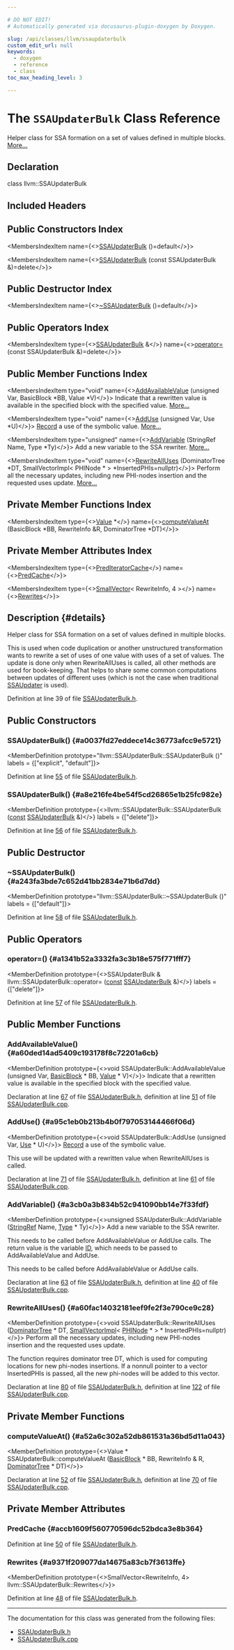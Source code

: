 ```yaml
---

# DO NOT EDIT!
# Automatically generated via docusaurus-plugin-doxygen by Doxygen.

slug: /api/classes/llvm/ssaupdaterbulk
custom_edit_url: null
keywords:
  - doxygen
  - reference
  - class
toc_max_heading_level: 3

---
```





# The `SSAUpdaterBulk` Class Reference

<DoxygenPage pluginConfig={pluginConfig}>

Helper class for SSA formation on a set of values defined in multiple blocks. <a href="#details">More...</a>

## Declaration

<CodeBlock>class llvm::SSAUpdaterBulk</CodeBlock>

## Included Headers

<IncludesList>
<IncludesListItem
  filePath="llvm/Transforms/Utils/SSAUpdaterBulk.h"
  permalink="/docs/api/files/include/include/llvm/include/llvm/transforms/include/llvm/transforms/utils/ssaupdaterbulk-h"
  isLocal="true" />
</IncludesList>

## Public Constructors Index

<MembersIndex>

<MembersIndexItem
  name={<><a href="#a0037fd27eddece14c36773afcc9e5721">SSAUpdaterBulk</a> ()=default</>}>
</MembersIndexItem>

<MembersIndexItem
  name={<><a href="#a8e216fe4be54f5cd26865e1b25fc982e">SSAUpdaterBulk</a> (const SSAUpdaterBulk &amp;)=delete</>}>
</MembersIndexItem>

</MembersIndex>

## Public Destructor Index

<MembersIndex>

<MembersIndexItem
  name={<><a href="#a243fa3bde7c652d41bb2834e71b6d7dd">~SSAUpdaterBulk</a> ()=default</>}>
</MembersIndexItem>

</MembersIndex>

## Public Operators Index

<MembersIndex>

<MembersIndexItem
  type={<><a href="/docs/api/classes/llvm/ssaupdaterbulk">SSAUpdaterBulk</a> &amp;</>}
  name={<><a href="#a1341b52a3332fa3c3b18e575f771fff7">operator=</a> (const SSAUpdaterBulk &amp;)=delete</>}>
</MembersIndexItem>

</MembersIndex>

## Public Member Functions Index

<MembersIndex>

<MembersIndexItem
  type="void"
  name={<><a href="#a60ded14ad5409c193178f8c72201a6cb">AddAvailableValue</a> (unsigned Var, BasicBlock &#42;BB, Value &#42;V)</>}>
Indicate that a rewritten value is available in the specified block with the specified value. <a href="#a60ded14ad5409c193178f8c72201a6cb">More...</a>
</MembersIndexItem>

<MembersIndexItem
  type="void"
  name={<><a href="#a95c1eb0b213b4b0f797053144466f06d">AddUse</a> (unsigned Var, Use &#42;U)</>}>
<a href="/docs/api/classes/llvm/record">Record</a> a use of the symbolic value. <a href="#a95c1eb0b213b4b0f797053144466f06d">More...</a>
</MembersIndexItem>

<MembersIndexItem
  type="unsigned"
  name={<><a href="#a3cb0a3b834b52c941090bb14e7f33fdf">AddVariable</a> (StringRef Name, Type &#42;Ty)</>}>
Add a new variable to the SSA rewriter. <a href="#a3cb0a3b834b52c941090bb14e7f33fdf">More...</a>
</MembersIndexItem>

<MembersIndexItem
  type="void"
  name={<><a href="#a60fac14032181eef9fe2f3e790ce9c28">RewriteAllUses</a> (DominatorTree &#42;DT, SmallVectorImpl&lt; PHINode &#42; &gt; &#42;InsertedPHIs=nullptr)</>}>
Perform all the necessary updates, including new PHI-nodes insertion and the requested uses update. <a href="#a60fac14032181eef9fe2f3e790ce9c28">More...</a>
</MembersIndexItem>

</MembersIndex>

## Private Member Functions Index

<MembersIndex>

<MembersIndexItem
  type={<><a href="/docs/api/classes/llvm/value">Value</a> &#42;</>}
  name={<><a href="#a52a6c302a52db861531a36bd5d11a043">computeValueAt</a> (BasicBlock &#42;BB, RewriteInfo &amp;R, DominatorTree &#42;DT)</>}>
</MembersIndexItem>

</MembersIndex>

## Private Member Attributes Index

<MembersIndex>

<MembersIndexItem
  type={<><a href="/docs/api/classes/llvm/prediteratorcache">PredIteratorCache</a></>}
  name={<><a href="#accb1609f560770596dc52bdca3e8b364">PredCache</a></>}>
</MembersIndexItem>

<MembersIndexItem
  type={<><a href="/docs/api/classes/llvm/smallvector">SmallVector</a>&lt; RewriteInfo, 4 &gt;</>}
  name={<><a href="#a9371f209077da14675a83cb7f3613ffe">Rewrites</a></>}>
</MembersIndexItem>

</MembersIndex>

## Description {#details}

Helper class for SSA formation on a set of values defined in multiple blocks.

This is used when code duplication or another unstructured transformation wants to rewrite a set of uses of one value with uses of a set of values. The update is done only when RewriteAllUses is called, all other methods are used for book-keeping. That helps to share some common computations between updates of different uses (which is not the case when traditional <a href="/docs/api/classes/llvm/ssaupdater">SSAUpdater</a> is used).

Definition at line 39 of file <a href="/docs/api/files/include/include/llvm/include/llvm/transforms/include/llvm/transforms/utils/ssaupdaterbulk-h">SSAUpdaterBulk.h</a>.

<SectionDefinition>

## Public Constructors

### SSAUpdaterBulk() {#a0037fd27eddece14c36773afcc9e5721}

<MemberDefinition
  prototype="llvm::SSAUpdaterBulk::SSAUpdaterBulk ()"
  labels = {["explicit", "default"]}>

Definition at line <a href="/docs/api/files/include/include/llvm/include/llvm/transforms/include/llvm/transforms/utils/ssaupdaterbulk-h/#l00055">55</a> of file <a href="/docs/api/files/include/include/llvm/include/llvm/transforms/include/llvm/transforms/utils/ssaupdaterbulk-h">SSAUpdaterBulk.h</a>.
</MemberDefinition>

### SSAUpdaterBulk() {#a8e216fe4be54f5cd26865e1b25fc982e}

<MemberDefinition
  prototype={<>llvm::SSAUpdaterBulk::SSAUpdaterBulk (<a href="/docs/api/files/lib/lib/target/lib/target/aarch64/aarch64promoteconstant-cpp/#a90f8350fecae261c25be85d38b451bff">const</a> <a href="/docs/api/classes/llvm/ssaupdaterbulk">SSAUpdaterBulk</a> &amp;)</>}
  labels = {["delete"]}>

Definition at line <a href="/docs/api/files/include/include/llvm/include/llvm/transforms/include/llvm/transforms/utils/ssaupdaterbulk-h/#l00056">56</a> of file <a href="/docs/api/files/include/include/llvm/include/llvm/transforms/include/llvm/transforms/utils/ssaupdaterbulk-h">SSAUpdaterBulk.h</a>.
</MemberDefinition>

</SectionDefinition>

<SectionDefinition>

## Public Destructor

### ~SSAUpdaterBulk() {#a243fa3bde7c652d41bb2834e71b6d7dd}

<MemberDefinition
  prototype="llvm::SSAUpdaterBulk::~SSAUpdaterBulk ()"
  labels = {["default"]}>

Definition at line <a href="/docs/api/files/include/include/llvm/include/llvm/transforms/include/llvm/transforms/utils/ssaupdaterbulk-h/#l00058">58</a> of file <a href="/docs/api/files/include/include/llvm/include/llvm/transforms/include/llvm/transforms/utils/ssaupdaterbulk-h">SSAUpdaterBulk.h</a>.
</MemberDefinition>

</SectionDefinition>

<SectionDefinition>

## Public Operators

### operator=() {#a1341b52a3332fa3c3b18e575f771fff7}

<MemberDefinition
  prototype={<>SSAUpdaterBulk &amp; llvm::SSAUpdaterBulk::operator= (<a href="/docs/api/files/lib/lib/target/lib/target/aarch64/aarch64promoteconstant-cpp/#a90f8350fecae261c25be85d38b451bff">const</a> <a href="/docs/api/classes/llvm/ssaupdaterbulk">SSAUpdaterBulk</a> &amp;)</>}
  labels = {["delete"]}>

Definition at line <a href="/docs/api/files/include/include/llvm/include/llvm/transforms/include/llvm/transforms/utils/ssaupdaterbulk-h/#l00057">57</a> of file <a href="/docs/api/files/include/include/llvm/include/llvm/transforms/include/llvm/transforms/utils/ssaupdaterbulk-h">SSAUpdaterBulk.h</a>.
</MemberDefinition>

</SectionDefinition>

<SectionDefinition>

## Public Member Functions

### AddAvailableValue() {#a60ded14ad5409c193178f8c72201a6cb}

<MemberDefinition
  prototype={<>void SSAUpdaterBulk::AddAvailableValue (unsigned Var, <a href="/docs/api/classes/llvm/basicblock">BasicBlock</a> &#42; BB, <a href="/docs/api/classes/llvm/value">Value</a> &#42; V)</>}>
Indicate that a rewritten value is available in the specified block with the specified value.

Declaration at line <a href="/docs/api/files/include/include/llvm/include/llvm/transforms/include/llvm/transforms/utils/ssaupdaterbulk-h/#l00067">67</a> of file <a href="/docs/api/files/include/include/llvm/include/llvm/transforms/include/llvm/transforms/utils/ssaupdaterbulk-h">SSAUpdaterBulk.h</a>, definition at line <a href="/docs/api/files/lib/lib/transforms/lib/transforms/utils/ssaupdaterbulk-cpp/#l00051">51</a> of file <a href="/docs/api/files/lib/lib/transforms/lib/transforms/utils/ssaupdaterbulk-cpp">SSAUpdaterBulk.cpp</a>.
</MemberDefinition>

### AddUse() {#a95c1eb0b213b4b0f797053144466f06d}

<MemberDefinition
  prototype={<>void SSAUpdaterBulk::AddUse (unsigned Var, <a href="/docs/api/classes/llvm/use">Use</a> &#42; U)</>}>
<a href="/docs/api/classes/llvm/record">Record</a> a use of the symbolic value.

This use will be updated with a rewritten value when RewriteAllUses is called.

Declaration at line <a href="/docs/api/files/include/include/llvm/include/llvm/transforms/include/llvm/transforms/utils/ssaupdaterbulk-h/#l00071">71</a> of file <a href="/docs/api/files/include/include/llvm/include/llvm/transforms/include/llvm/transforms/utils/ssaupdaterbulk-h">SSAUpdaterBulk.h</a>, definition at line <a href="/docs/api/files/lib/lib/transforms/lib/transforms/utils/ssaupdaterbulk-cpp/#l00061">61</a> of file <a href="/docs/api/files/lib/lib/transforms/lib/transforms/utils/ssaupdaterbulk-cpp">SSAUpdaterBulk.cpp</a>.
</MemberDefinition>

### AddVariable() {#a3cb0a3b834b52c941090bb14e7f33fdf}

<MemberDefinition
  prototype={<>unsigned SSAUpdaterBulk::AddVariable (<a href="/docs/api/classes/llvm/stringref">StringRef</a> Name, <a href="/docs/api/classes/llvm/type">Type</a> &#42; Ty)</>}>
Add a new variable to the SSA rewriter.

This needs to be called before AddAvailableValue or AddUse calls. The return value is the variable <a href="/docs/api/namespaces/llvm/callingconv/#abdf8cf606905c10634e831390981b0ed">ID</a>, which needs to be passed to AddAvailableValue and AddUse.

This needs to be called before AddAvailableValue or AddUse calls.

Declaration at line <a href="/docs/api/files/include/include/llvm/include/llvm/transforms/include/llvm/transforms/utils/ssaupdaterbulk-h/#l00063">63</a> of file <a href="/docs/api/files/include/include/llvm/include/llvm/transforms/include/llvm/transforms/utils/ssaupdaterbulk-h">SSAUpdaterBulk.h</a>, definition at line <a href="/docs/api/files/lib/lib/transforms/lib/transforms/utils/ssaupdaterbulk-cpp/#l00040">40</a> of file <a href="/docs/api/files/lib/lib/transforms/lib/transforms/utils/ssaupdaterbulk-cpp">SSAUpdaterBulk.cpp</a>.
</MemberDefinition>

### RewriteAllUses() {#a60fac14032181eef9fe2f3e790ce9c28}

<MemberDefinition
  prototype={<>void SSAUpdaterBulk::RewriteAllUses (<a href="/docs/api/classes/llvm/dominatortree">DominatorTree</a> &#42; DT, <a href="/docs/api/classes/llvm/smallvectorimpl">SmallVectorImpl</a>&lt; <a href="/docs/api/classes/llvm/phinode">PHINode</a> &#42; &gt; &#42; InsertedPHIs=nullptr)</>}>
Perform all the necessary updates, including new PHI-nodes insertion and the requested uses update.

The function requires dominator tree DT, which is used for computing locations for new phi-nodes insertions. If a nonnull pointer to a vector InsertedPHIs is passed, all the new phi-nodes will be added to this vector.

Declaration at line <a href="/docs/api/files/include/include/llvm/include/llvm/transforms/include/llvm/transforms/utils/ssaupdaterbulk-h/#l00080">80</a> of file <a href="/docs/api/files/include/include/llvm/include/llvm/transforms/include/llvm/transforms/utils/ssaupdaterbulk-h">SSAUpdaterBulk.h</a>, definition at line <a href="/docs/api/files/lib/lib/transforms/lib/transforms/utils/ssaupdaterbulk-cpp/#l00122">122</a> of file <a href="/docs/api/files/lib/lib/transforms/lib/transforms/utils/ssaupdaterbulk-cpp">SSAUpdaterBulk.cpp</a>.
</MemberDefinition>

</SectionDefinition>

<SectionDefinition>

## Private Member Functions

### computeValueAt() {#a52a6c302a52db861531a36bd5d11a043}

<MemberDefinition
  prototype={<>Value &#42; SSAUpdaterBulk::computeValueAt (<a href="/docs/api/classes/llvm/basicblock">BasicBlock</a> &#42; BB, RewriteInfo &amp; R, <a href="/docs/api/classes/llvm/dominatortree">DominatorTree</a> &#42; DT)</>}>

Declaration at line <a href="/docs/api/files/include/include/llvm/include/llvm/transforms/include/llvm/transforms/utils/ssaupdaterbulk-h/#l00052">52</a> of file <a href="/docs/api/files/include/include/llvm/include/llvm/transforms/include/llvm/transforms/utils/ssaupdaterbulk-h">SSAUpdaterBulk.h</a>, definition at line <a href="/docs/api/files/lib/lib/transforms/lib/transforms/utils/ssaupdaterbulk-cpp/#l00070">70</a> of file <a href="/docs/api/files/lib/lib/transforms/lib/transforms/utils/ssaupdaterbulk-cpp">SSAUpdaterBulk.cpp</a>.
</MemberDefinition>

</SectionDefinition>

<SectionDefinition>

## Private Member Attributes

### PredCache {#accb1609f560770596dc52bdca3e8b364}

<MemberDefinition
  prototype="PredIteratorCache llvm::SSAUpdaterBulk::PredCache">

Definition at line <a href="/docs/api/files/include/include/llvm/include/llvm/transforms/include/llvm/transforms/utils/ssaupdaterbulk-h/#l00050">50</a> of file <a href="/docs/api/files/include/include/llvm/include/llvm/transforms/include/llvm/transforms/utils/ssaupdaterbulk-h">SSAUpdaterBulk.h</a>.
</MemberDefinition>

### Rewrites {#a9371f209077da14675a83cb7f3613ffe}

<MemberDefinition
  prototype={<>SmallVector&lt;RewriteInfo, 4&gt; llvm::SSAUpdaterBulk::Rewrites</>}>

Definition at line <a href="/docs/api/files/include/include/llvm/include/llvm/transforms/include/llvm/transforms/utils/ssaupdaterbulk-h/#l00048">48</a> of file <a href="/docs/api/files/include/include/llvm/include/llvm/transforms/include/llvm/transforms/utils/ssaupdaterbulk-h">SSAUpdaterBulk.h</a>.
</MemberDefinition>

</SectionDefinition>

<hr/>

The documentation for this class was generated from the following files:

<ul>
<li><a href="/docs/api/files/include/include/llvm/include/llvm/transforms/include/llvm/transforms/utils/ssaupdaterbulk-h">SSAUpdaterBulk.h</a></li>
<li><a href="/docs/api/files/lib/lib/transforms/lib/transforms/utils/ssaupdaterbulk-cpp">SSAUpdaterBulk.cpp</a></li>
</ul>

</DoxygenPage>
